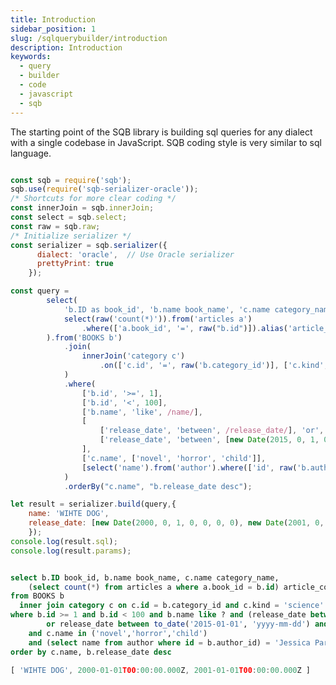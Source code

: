 ```yaml
---
title: Introduction
sidebar_position: 1
slug: /sqlquerybuilder/introduction
description: Introduction
keywords:
  - query
  - builder
  - code
  - javascript
  - sqb
---
```


The starting point of the SQB library is building sql queries for any dialect with a single codebase in JavaScript. SQB coding style is very similar to sql language.

```js

const sqb = require('sqb');
sqb.use(require('sqb-serializer-oracle'));
/* Shortcuts for more clear coding */
const innerJoin = sqb.innerJoin;
const select = sqb.select;
const raw = sqb.raw;
/* Initialize serializer */
const serializer = sqb.serializer({
      dialect: 'oracle',  // Use Oracle serializer
      prettyPrint: true
    });

const query =
        select(
            'b.ID as book_id', 'b.name book_name', 'c.name category_name',
            select(raw('count(*)')).from('articles a')
                .where(['a.book_id', '=', raw("b.id")]).alias('article_count')
        ).from('BOOKS b')
            .join(
                innerJoin('category c')
                    .on(['c.id', '=', raw('b.category_id')], ['c.kind', 'science'])
            )
            .where(
                ['b.id', '>=', 1],
                ['b.id', '<', 100],
                ['b.name', 'like', /name/],
                [
                    ['release_date', 'between', /release_date/], 'or',
                    ['release_date', 'between', [new Date(2015, 0, 1, 0, 0, 0, 0), new Date(2016, 0, 1, 0, 0, 0, 0)]],
                ],
                ['c.name', ['novel', 'horror', 'child']],
                [select('name').from('author').where(['id', raw('b.author_id')]), '=', 'Jessica Parker']
            )
            .orderBy("c.name", "b.release_date desc");

let result = serializer.build(query,{
    name: 'WIHTE DOG',
    release_date: [new Date(2000, 0, 1, 0, 0, 0, 0), new Date(2001, 0, 1, 0, 0, 0, 0)]
    });
console.log(result.sql);
console.log(result.params);

```

```sql

select b.ID book_id, b.name book_name, c.name category_name,
    (select count(*) from articles a where a.book_id = b.id) article_count
from BOOKS b
  inner join category c on c.id = b.category_id and c.kind = 'science'
where b.id >= 1 and b.id < 100 and b.name like ? and (release_date between ? and ?
        or release_date between to_date('2015-01-01', 'yyyy-mm-dd') and to_date('2016-01-01', 'yyyy-mm-dd'))
    and c.name in ('novel','horror','child')
    and (select name from author where id = b.author_id) = 'Jessica Parker'
order by c.name, b.release_date desc

```

```js
[ 'WIHTE DOG', 2000-01-01T00:00:00.000Z, 2001-01-01T00:00:00.000Z ]
```